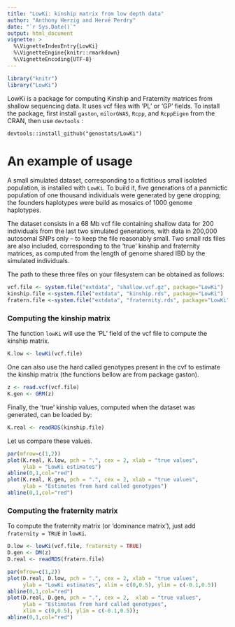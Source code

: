 ```yaml
---
title: "LowKi: kinship matrix from low depth data"
author: "Anthony Herzig and Hervé Perdry"
date: "`r Sys.Date()`"
output: html_document
vignette: >
  %\VignetteIndexEntry{LowKi}
  %\VignetteEngine{knitr::rmarkdown}
  %\VignetteEncoding{UTF-8}
---
```


```r
library("knitr")
library("LowKi")
```

LowKi is a package for computing Kinship and Fraternity matrices from shallow sequencing data. It uses vcf files with 'PL' or 'GP' fields. 
To install the package, first install `gaston`, `milorGWAS`, `Rcpp`, and `RcppEigen` from the CRAN,
then use `devtools` :

`devtools::install_github("genostats/LowKi")`

# An example of usage

A small simulated dataset, corresponding to a fictitious small isolated population, is installed with `LowKi`. To build it, five generations of a panmictic population of one thousand individuals were generated by gene dropping; the founders haplotypes were build as mosaics of 1000 genome haplotypes. 

The dataset consists in a 68 Mb vcf file containing shallow data for 200 individuals from the last two simulated generations, with data in 200,000 autosomal SNPs only – to keep the file reasonably small. Two small rds files are also included, corresponding to the 'true' kinship and fraternity matrices, as computed from the length of genome shared IBD by the simulated individuals.

The path to these three files on your filesystem can be obtained as follows:

```r
vcf.file <- system.file("extdata", "shallow.vcf.gz", package="LowKi")
kinship.file <-system.file("extdata", "kinship.rds", package="LowKi")
fratern.file <-system.file("extdata", "fraternity.rds", package="LowKi")
```

### Computing the kinship matrix

The function `lowKi` will use the 'PL' field of the vcf file to compute the kinship matrix.

```r
K.low <- lowKi(vcf.file)
```

One can also use the hard called genotypes present in the cvf to estimate the kinship matrix (the functions bellow are from package gaston).

```r
z <- read.vcf(vcf.file)
K.gen <- GRM(z)
```

Finally, the 'true' kinship values, computed when the dataset was generated, can be loaded by:

```r
K.real <- readRDS(kinship.file)
```

Let us compare these values.
```r
par(mfrow=c(1,2))
plot(K.real, K.low, pch = ".", cex = 2, xlab = "true values", 
     ylab = "LowKi estimates")
abline(0,1,col="red")
plot(K.real, K.gen, pch = ".", cex = 2, xlab = "true values",
     ylab = "Estimates from hard called genotypes")
abline(0,1,col="red")
```

### Computing the fraternity matrix

To compute the fraternity matrix (or 'dominance matrix'), just add `fraternity = TRUE` in `lowKi`.

```r
D.low <- lowKi(vcf.file, fraternity = TRUE)
D.gen <- DM(z)
D.real <- readRDS(fratern.file)

par(mfrow=c(1,2))
plot(D.real, D.low, pch = ".", cex = 2, xlab = "true values", 
     ylab = "LowKi estimates", xlim = c(0,0.5), ylim = c(-0.1,0.5))
abline(0,1,col="red")
plot(D.real, D.gen, pch = ".", cex = 2,  xlab = "true values",
     ylab = "Estimates from hard called genotypes", 
     xlim = c(0,0.5), ylim = c(-0.1,0.5)); 
abline(0,1,col="red")
```
